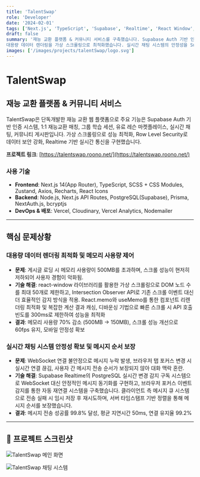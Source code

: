 ```yaml
---
title: 'TalentSwap'
role: 'Developer'
date: '2024-02-01'
tags: ['Next.js', 'TypeScript', 'Supabase', 'Realtime', 'React Window', 'Virtual Scrolling']
draft: false
summary: '재능 교환 플랫폼 & 커뮤니티 서비스를 구축했습니다. Supabase Auth 기반 인증, 1:1 재능 교환 매칭, 그룹 학습 세션, 유료 레슨 마켓플레이스, 실시간 채팅, 커뮤니티 게시판을 제공합니다.
대용량 데이터 렌더링을 가상 스크롤링으로 최적화했습니다. 실시간 채팅 시스템의 안정성을 Supabase Realtime으로 확보했습니다.'
images: ['/images/projects/talentSwap/logo.svg']
---
```


# TalentSwap

<div className="project-overview">

## 재능 교환 플랫폼 & 커뮤니티 서비스

TalentSwap은 단독개발한 재능 교환 웹 플랫폼으로 주요 기능은 Supabase Auth 기반 인증 시스템, 1:1 재능교환 매칭, 그룹 학습 세션, 유료 레슨 마켓플레이스, 실시간 채팅, 커뮤니티 게시판입니다. 가상 스크롤링으로 성능 최적화, Row Level Security로 데이터 보안 강화, Realtime 기반 실시간 통신을 구현했습니다.

**프로젝트 링크**: [https://talentswap.roono.net/](https://talentswap.roono.net/)

</div>

<div className="tech-stack">

### 사용 기술

- **Frontend**: Next.js 14(App Router), TypeScript, SCSS + CSS Modules, Zustand, Axios, Recharts, React Icons
- **Backend**: Node.js, Next.js API Routes, PostgreSQL(Supabase), Prisma, NextAuth.js, bcryptjs
- **DevOps & 배포**: Vercel, Cloudinary, Vercel Analytics, Nodemailer

</div>

---

## 핵심 문제상황

<div className="problem-solution">

<div className="challenge-item">

### 대용량 데이터 렌더링 최적화 및 메모리 사용량 제어

- **문제**: 게시글 로딩 시 메모리 사용량이 500MB를 초과하며, 스크롤 성능이 현저히 저하되어 사용자 경험이 악화됨.
- **기술 해결**: react-window 라이브러리를 활용한 가상 스크롤링으로 DOM 노드 수를 최대 50개로 제한하고, Intersection Observer API로 기존 스크롤 이벤트 대신 더 효율적인 감지 방식을 적용. React.memo와 useMemo를 통한 컴포넌트 리렌더링 최적화 및 복잡한 계산 결과 캐싱, 디바운싱 기법으로 빠른 스크롤 시 API 호출 빈도를 300ms로 제한하여 성능을 최적화
- **결과**: 메모리 사용량 70% 감소 (500MB → 150MB), 스크롤 성능 개선으로 60fps 유지, 모바일 안정성 확보

</div>

<div className="challenge-item">

### 실시간 채팅 시스템 안정성 확보 및 메시지 순서 보장

- **문제**: WebSocket 연결 불안정으로 메시지 누락 발생, 브라우저 탭 포커스 변경 시 실시간 연결 끊김, 사용자 간 메시지 전송 순서가 보장되지 않아 대화 맥락 혼란.
- **기술 해결**: Supabase Realtime의 PostgreSQL 실시간 변경 감지 구독 시스템으로 WebSocket 대신 안정적인 메시지 동기화를 구현하고, 브라우저 포커스 이벤트 감지를 통한 자동 재연결 시스템을 구축했습니다. 클라이언트 측 메시지 큐 시스템으로 전송 실패 시 임시 저장 후 재시도하며, 서버 타임스탬프 기반 정렬을 통해 메시지 순서를 보장했습니다.
- **결과**: 메시지 전송 성공률 99.8% 달성, 평균 지연시간 50ms, 연결 유지율 99.2%

</div>

</div>

---

## 📸 프로젝트 스크린샷

![TalentSwap 메인 화면](/images/projects/talentSwap/image1.png)

![TalentSwap 채팅 시스템](/images/projects/talentSwap/image2.png)